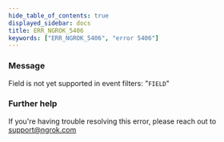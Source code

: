 ```yaml
---
hide_table_of_contents: true
displayed_sidebar: docs
title: ERR_NGROK_5406
keywords: ["ERR_NGROK_5406", "error 5406"]
---
```


### Message

Field is not yet supported in event filters: "`FIELD`"

### Further help

If you're having trouble resolving this error, please reach out to [support@ngrok.com](mailto:support@ngrok.com?subject=Help%20with%20ERR_NGROK_5406)
